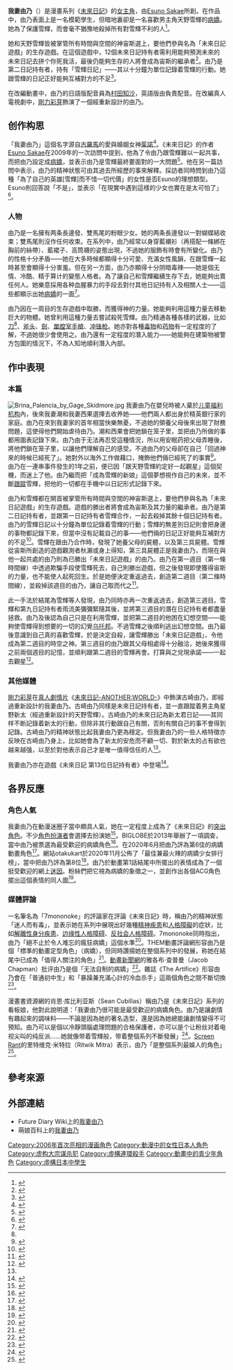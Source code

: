 {{noteTA
|G1=ME
|1=zh-cn:朱诺;zh-tw:茱諾
}}
{{Infobox character
| name         = 我妻由乃
| color        = #FF69B4
| series       = 《[[未來日記|未來日記]]》
| image        =  Yuno Gasai FT TV.jpg 
| caption      = 動畫中的由乃
| first        = 《未來日記》第1話〈未來日記〉（2006）
| creator      = [[Esuno_Sakae|Esuno Sakae]]
| portrayer    = [[剛力彩芽|剛力彩芽]]<ref name="AyameGorikiLiveActionFutureDiary">{{cite web |url=http://www.animenewsnetwork.com/interest/2012-02-29/ayame-goriki-stars-in-live-action-future-diary/mirai-nikki |title=Ayame Gōriki Stars in Live-Action ''Future Diary''/''Mirai Nikki'' |website=[[動畫新聞網|Anime News Network]] |last=Loo |first=Egan |date=2012-02-29 |access-date=2021-02-20 |archive-date=2021-05-15 |archive-url=https://web.archive.org/web/20210515171723/https://www.animenewsnetwork.com/interest/2012-02-29/ayame-goriki-stars-in-live-action-future-diary/mirai-nikki |dead-url=no }}</ref>
| voice        = 日語版：[[村田知沙|村田知沙]]<ref>{{cite web |url=https://www.animenewsnetwork.com/encyclopedia/people.php?id=79279 |title=Tomosa MURATA |website=Anime News Network |last= |first= |access-date=2021-02-19 |language=en |date= |archive-date=2021-04-29 |archive-url=https://web.archive.org/web/20210429144912/https://www.animenewsnetwork.com/encyclopedia/people.php?id=79279 |dead-url=no }}</ref><br />英語版：{{link-en|布里纳·帕伦西亚|Brina Palencia}}<ref name="future diary staff/cast">{{cite web | url = http://www.future-diary.tv/staffcast/ | script-title = ja:ＴＶアニメ「未来日記」オフィシャルサイト-スタッフ＆キャスト | work = future-diary.tv | access-date = 2014-07-21 | archive-date = 2018-09-29 | archive-url = https://web.archive.org/web/20180929070416/http://www.future-diary.tv/staffcast/ | dead-url = no }}</ref>
| alias        = 第二日記持有者<br />2nd
| relatives    = 我妻潮（領養父親）<br />我妻西果（領養母親）<br />天野雪輝（愛人）
}}
'''我妻由乃'''（{{jpn|j=我妻 由乃|kn=がさい ゆの|rm=Gasai Yuno}}）是漫畫系列《[[未來日記|未來日記]]》的[[主人公|女主角]]，由[[Esuno_Sakae|Esuno Sakae]]所創。在作品中，由乃表面上是一名模範學生，但暗地裏卻是一名喜歡男主角天野雪輝的[[病嬌|病嬌]]。她為了保護雪輝，而會毫不猶豫地殺掉所有對雪輝不利的人<ref>{{cite web |url=https://www.cbr.com/toxic-anime-relationships/ |title=10 Toxic Anime Relationships Fans Could Never Get Behind |website=Comic Book Resources |last=Thomas |first=Jessica |access-date=2021-02-18 |language=en |date=2020-06-09 |archive-date=2021-05-15 |archive-url=https://web.archive.org/web/20210515212640/https://www.cbr.com/toxic-anime-relationships/ |dead-url=no }}</ref>。

她和天野雪輝皆被掌管所有時間與空間的神宙斯選上，要他們參與名為「未來日記遊戲」的生存遊戲。在這個遊戲中，12個未來日記持有者需利用能夠預測未來的未來日記去拼个你死我活，最後仍能夠生存的人將會成為宙斯的繼承者<ref>{{cite web |url=https://www.cbr.com/anime-like-tokyo-ghoul/ |title=15 Anime to Watch If You Love Tokyo Ghoul |website=Comic Book Resources |last=Cubillas |first=Sean |access-date=2021-02-21 |language=en |date=2020-09-11 |archive-date=2021-05-15 |archive-url=https://web.archive.org/web/20210515212718/https://www.cbr.com/anime-like-tokyo-ghoul/ |dead-url=no }}</ref>。由乃是第二日記持有者，持有「雪輝日記」——其以十分鐘为單位記錄着雪輝的行動。她跟雪輝的日記正好能夠互補對方的不足<ref>{{cite web |url=https://www.cbr.com/future-diary-death-game-player-worst-best-ranked/ |title=Future Diary: Ranking All Of The Death Game's Players, From Worst To Best |website=Comic Book Resources |last=Jones |first=Isaiah |access-date=2021-02-18 |language=en |date=2020-05-08 |archive-date=2021-05-14 |archive-url=https://web.archive.org/web/20210514203506/https://www.cbr.com/future-diary-death-game-player-worst-best-ranked/ |dead-url=no }}</ref>。

在改編動畫中，由乃的日語版配音員為[[村田知沙|村田知沙]]，英語版由{{link-en|布里纳·帕伦西亚|Brina Palencia}}負責配音。在改編真人電視劇中，[[剛力彩芽|剛力彩芽]]飾演了一個經重新設計的由乃。

{{TOC limit|3}}

==创作构思==
「我妻由乃」這個名字源自[[古羅馬宗教|古羅馬]]的愛與婚姻女神[[茱諾_(羅馬神話)|茱諾]]<ref>{{citation
  | last = Esuno
  | first = Sakae
  | script-title=ja: 未来日記フラグメンツ 公式ガイドブック
  | publisher = 角川
  | date = 2011-09-26
  | pages = 24
  | isbn = 978-4-04-715793-4}}
</ref>。《未來日記》的作者[[Esuno_Sakae|Esuno Sakae]]在2009年的一次訪問中提到，他為了令由乃跟雪輝難以一起共事，而把由乃設定成[[病嬌|病嬌]]，並表示由乃是雪輝最終要面對的一大問題<ref>{{cite web |url=https://www.paoru.fr/2011/05/02/sakae-esuno-lauteur-de-mirai-nikki-en-interview/ |title=Sakae Esuno : l'auteur de Mirai Nikki en interview |website=Paoru.fr |author= |access-date=2021-02-19 |language=fr |date=2011-05-02 |archive-date=2021-05-15 |archive-url=https://web.archive.org/web/20210515234657/https://www.paoru.fr/2011/05/02/sakae-esuno-lauteur-de-mirai-nikki-en-interview/ |dead-url=no }}</ref>。他在另一篇訪問中表示，由乃的精神狀態可由其過去所經歷的事來解釋。採訪者同時問到由乃這種「為了自己的英雄[雪輝]而不惜一切代價」的女性是否Esuno的理想類型。Esuno則回答說「不是」，並表示「在現實中遇到這樣的少女也實在是太可怕了」<ref>{{cite web |url=https://nekoninaritai.skyrock.com/3241330509-Interview-exclusive-de-Sakae-Esuno-Mirai-Nikki.html |title=Interview exclusive de Sakae Esuno (Mirai Nikki) |website=Otaku power! |author= |access-date=2021-02-19 |language=fr |date= |archive-date=2021-05-14 |archive-url=https://web.archive.org/web/20210514203510/https://nekoninaritai.skyrock.com/3241330509-Interview-exclusive-de-Sakae-Esuno-Mirai-Nikki.html |dead-url=no }}</ref>。
===人物===
由乃是一名擁有两条長邊發、雙馬尾的粉眼少女。她的两条長邊發以一對蝴蝶結收束；雙馬尾則沒作任何收束。在系列中，由乃經常以身穿藍襯衫（再搭配一條綁在胸前的絲帶）、藍裙子、高筒襪的姿態出現，不過她的服飾有時會有所變化。由乃的性格十分矛盾——她在大多時候都顯得十分可愛、充滿女性風韻，在跟雪輝一起時甚至會顯得十分害羞。但在另一方面，由乃亦顯得十分阴暗毒辣——她是個无情、冷酷、精于算计的變態人格者。為了讓自己和雪輝繼續生存下去，她能夠出賣任何人。她樂意採用各种血腥暴力的手段去對付其他日記持有人及相關人士——這些都顯示出她[[病嬌|病嬌]]的一面<ref name="T10MIDTIA">{{cite web |url=https://www.cbr.com/anime-dere-character-type-best-represents-them/ |title=The 10 Most Iconic Dere Types In Anime (& Which Characters Best Represent Them) |website=Comic Book Resources |last=Cubillas |first=Sean |access-date=2021-02-18 |language=en |date=2020-05-17 |archive-date=2021-05-15 |archive-url=https://web.archive.org/web/20210515212821/https://www.cbr.com/anime-dere-character-type-best-represents-them/ |dead-url=no }}</ref>。

由乃因在一周目的生存遊戲中取勝，而獲得神的力量。她能夠利用這種力量去移動巨大的物體。她曾利用這種力量去嘗試殺死雪輝。由乃精通各種各樣的武器，比如[[刀|刀]]<ref name="T10MIDTIA" />、[[斧头|斧头]]、[[劍|劍]]、[[單膛室手槍|單膛室手槍]]、[[冲锋枪|冲锋枪]]。她亦對各種[[毒物|毒物]]和[[药物|药物]]有一定程度的了解，不過她很少會使用之。由乃還有一定程度的潛入能力——她能夠在建築物被警方包圍的情況下，不為人知地順利潛入內部。

==作中表現==
===本篇===
[[File:Brina_Palencia_by_Gage_Skidmore.jpg|thumb]]
我妻由乃在嬰兒時被人棄於[[孤兒院|儿童福利机构]]內，後來我妻潮和我妻西果選擇去收养她——他們兩人都出身於精英銀行家的家庭。由乃在來到我妻家的首年相當快樂無憂，不過她的領養父母後來出現了財務問題，這使得他們開始虐待由乃。潮和西果會把她鎖在笼子里，並把由乃所做的事都用圖表記錄下來。由乃由于无法再忍受這種情況，所以用安眠药把父母弄睡後，將他們鎖在笼子里，以讓他們理解自己的感受。不過由乃的父母卻在自己「回過神來的時候已經死了」。她對外以海外工作做藉口，掩飾他們倆已經死了的事實<ref>{{cite web |url=https://www.cbr.com/future-diary-yuno-yuki-perfect-toxic-relationship/ |title=Future Diary: 5 Reasons Why Yukiteru & Yuno Are Perfect Together (& Why They're Not) |website=Comic Book Resources |last=Albert |first=Brianna |access-date=2021-02-18 |language=en |date=2020-09-18 |archive-date=2021-05-15 |archive-url=https://web.archive.org/web/20210515171026/https://www.cbr.com/future-diary-yuno-yuki-perfect-toxic-relationship/ |dead-url=no }}</ref>。由乃在一連串事件發生的1年之前，便已因「跟天野雪輝約定好一起觀星」這個契機，而迷上了他。由乃繼而把「成為雪輝的新娘」這個夢想視作自己的未來，並不斷[[纏擾|跟蹤]]雪輝，把他的一切都在手機中以日記形式記錄下來。

由乃和雪輝都在開首被掌管所有時間與空間的神宙斯選上，要他們參與名為「未來日記遊戲」的生存遊戲。遊戲的勝出者將會成為宙斯及其力量的繼承者。由乃是第二日記持有者，並跟第一日記持有者雪輝合作，一起去殺掉其餘十個日記持有者。由乃的雪輝日記以十分鐘為單位記錄着雪輝的行動；雪輝的無差別日記則會把身邊的事物都記錄下來，但當中沒有記載自己的事——他們倆的日記正好能夠互補對方的不足<ref>{{cite web |url=https://nerdist.com/article/11-best-time-travel-anime-dan-cave/ |title=The 11 Best Time Travel Anime of All Time |website=Nerdist |last=Casey |first=Dan |access-date=2021-02-21 |language=en |date=2018-11-28 |archive-date=2021-05-15 |archive-url=https://web.archive.org/web/20210515212645/https://nerdist.com/article/11-best-time-travel-anime-dan-cave/ |dead-url=no }}</ref>。雪輝在跟由乃合作時，發現了她養父母的屍體，以及第三具屍體。雪輝從宙斯所創造的遊戲觀測者秋瀨或身上得知，第三具屍體正是我妻由乃，而現在與他一起共處的由乃則為已勝出「未來日記遊戲」的由乃。由乃在第一週目（第一條時間線）中透過欺騙手段使雪輝死去，自己則勝出遊戲，但之後發現即使獲得宙斯的力量，也不能使人起死回生。於是她便決定重返過去，創造第二週目（第二條時間線），並殺掉該週目的由乃，讓自己取而代之<ref>{{cite web |url=https://animerants.net/2019/04/03/yuno-gasai-character-analysis-part-1/ |title=YUNO GASAI CHARACTER ANALYSIS (PART 1) |website=Anime Rants |author=7mononoke |access-date=2021-02-21 |language=en |date=2019-04-03 |archive-date=2021-05-14 |archive-url=https://web.archive.org/web/20210514203506/https://animerants.net/2019/04/03/yuno-gasai-character-analysis-part-1/ |dead-url=no }}</ref>。

此一手法於結尾為雪輝等人發現，由乃同時亦再一次重返過去，創造第三週目。雪輝和第九日記持有者雨流美彌彌緊隨其後，並將第三週目的潛在日記持有者都盡量拯救。由乃及後認為自己只是在利用雪輝，並把第二週目的他困在幻想空間——能夠使雪輝得到想要的一切的幻覺[[乌托邦|乌托邦]]。不過雪輝之後順利逃出幻想空間。由乃最後意識到自己真的喜歡雪輝，於是決定自殺，讓雪輝勝出「未來日記遊戲」，令他成為第二週目的時空之神。第三週目的由乃跟其父母相處得十分融洽，她後來獲得之前兩個週目的記憶，並順利跟第二週目的雪輝再會。打算與之兌現承諾——一起去觀星<ref>{{cite web |url=https://www.cbr.com/future-diary-anime-problems-plot-holes/ |title=Future Diary: 10 Things That Still Don't Make Sense About The Anime |website=Comic Book Resources |last=Miller |first=Sage |access-date=2021-02-20 |language=en |date=2020-08-20 |archive-date=2021-05-15 |archive-url=https://web.archive.org/web/20210515171636/https://www.cbr.com/future-diary-anime-problems-plot-holes/ |dead-url=no }}</ref>。

===其他媒體===
[[剛力彩芽|剛力彩芽]]在[[真人作品|真人]][[劇情片|劇情片]]《[[未來日記-ANOTHER:WORLD-|未來日記-ANOTHER:WORLD-]]》中飾演古崎由乃，即經過重新設計的我妻由乃。古崎由乃同樣是未來日記持有者，並一直跟蹤着男主角星野新太（經過重新設計的天野雪輝）。古崎由乃的未來日記為新太君日記——其同样不断記錄着新太的行動，但除非其行動跟自己有關，否則有關自己的事不會得到記錄。古崎由乃的精神狀態比起我妻由乃更為穩定。但我妻由乃的一些人格特徵亦反映在古崎由乃身上，比如她會為了新太的安危而不顧一切、對於新太的占有欲也越来越强，以至於對他表示自己才是唯一值得信任的人<ref name="AyameGorikiLiveActionFutureDiary" />。

我妻由乃亦在遊戲《未來日記 第13位日記持有者》中登場<ref>{{cite web|url=http://www.neowing.co.jp/detailview.html?KEY=ULJM-5565|script-title=ja:未来日記 -13人目の日記所有者-|work=Neowing|access-date=2021-02-21|language=ja|archive-date=2020-06-27|archive-url=https://web.archive.org/web/20200627080021/https://www.neowing.co.jp/product/ULJM-5565|dead-url=no}}</ref>。

==各界反應==
{{multiple image
<!-- Layout -->
 | align             = right
 | direction         = <!-- horizontal (default), vertical -->
 | background color  = <!-- box background -->
 | total_width       = <!-- total width of all the displayed images in pixels (an integer, omit "px" suffix) -->
 | caption_align     = <!-- left (default), center, right -->

 | image1            = Cosplayer of Yuno Gasai, Future Diary at FF30 20170729a.jpg
 | width1            = 200
 | height1           = 200
 | alt1              =
 | link1             =
 | caption1          =

 | image2            = Cosplayer of Yuno Gasai at CWT53 20191215a.jpg
 | width2            = 200
 | height2           = 200
 | alt2              =
 | link2             =
 | caption2          =

 | footer_background =
 | footer_align      =
 | footer            = 兩位由乃的[[Cosplay|扮演者]]
}}

===角色人氣===
我妻由乃在動漫迷圈子當中頗具人氣，她在一定程度上成為了《未來日記》的[[突出角色|突出角色]]。不少[[Cosplay|角色扮演者]]會選擇去扮演她<ref>{{cite web |url=https://www.gojinshi.com/yuno-gasai-cosplay/ |title=25 Best Yuno Gasai Cosplay From Mirai Nikki (Future Diary) |website=Gojinshi |author=Gojinshi |access-date=2021-02-20 |language=en |date=2019-08-29 |archive-date=2021-05-14 |archive-url=https://web.archive.org/web/20210514203506/https://www.gojinshi.com/yuno-gasai-cosplay/ |dead-url=no }}</ref>。BIGLOBE於2013年舉辦了一項調查，當中由乃被票選為最受歡迎的病嬌角色<ref>{{cite web |url=https://www.crunchyroll.com/pt-br/anime-news/2013/06/18/japanese-poll-ranks-best-yandere-girls |title=Japanese Poll Ranks Best Yandere Girls |website=[[Crunchyroll|Crunchyroll]] |last=Rush |first=Amanda |access-date=2021-02-04 |language=en |date=2013-06-18 |archive-date=2020-01-27 |archive-url=https://web.archive.org/web/20200127214217/https://www.crunchyroll.com/pt-br/anime-news/2013/06/18/japanese-poll-ranks-best-yandere-girls |dead-url=no }}</ref>。{{link-en|漫畫書資源網|Comic Book Resources}}在2020年6月把由乃評為第6佳的病嬌動畫角色<ref>{{cite web |url=https://www.cbr.com/best-yandere-characters-in-anime-ranked/ |title=15 Best Yandere Characters in Anime, Ranked |website=Comic Book Resources |last=Jones |first=Isaiah |access-date=2021-02-19 |language=en |date=2020-06-17 |archive-date=2021-05-15 |archive-url=https://web.archive.org/web/20210515171633/https://www.cbr.com/best-yandere-characters-in-anime-ranked/ |dead-url=no }}</ref>。網站otakukart於2020年11月公佈了「最佳兼最火辣的病嬌少女排行榜」，當中把由乃評為第8位<ref>{{cite web |url=https://otakukart.com/031906/best-yandere-girls/ |title=Best & Hottest Yandere Girls In Anime – Top List |website=OtakuKart |last=Bhardwaj |first=Himanshu |access-date=2021-02-19 |language=en |date=2020-11-07 |archive-date=2021-05-15 |archive-url=https://web.archive.org/web/20210515171614/https://otakukart.com/031906/best-yandere-girls/ |dead-url=no }}</ref>。由乃於動畫第1話結尾中所擺出的表情成為了一個挺受歡迎的網上[[迷因|迷因]]。粉絲們把它視為病嬌的象徵之一，並創作出各個ACG角色擺出這個表情的同人圖<ref>{{cite web |url=https://www.tvovermind.com/mirai-nikki/ |title=10 Things You Didn't Know About Mirai Nikki |website=TV Overmind |last=Wallace |first=Rick |access-date=2021-02-19 |language=en |date= |archive-date=2021-05-15 |archive-url=https://web.archive.org/web/20210515211350/https://www.tvovermind.com/mirai-nikki/ |dead-url=no }}</ref>。

===媒體評論===
一名筆名為「7mononoke」的評論家在評論《未來日記》時，稱由乃的精神狀態「迷人而有毒」，並表示她在系列中展現出好幾種[[精神疾患|精神疾患]]和[[人格障礙|人格障礙]]的症狀，比如[[解離性身分疾患|解離性身分疾患]]、[[边缘性人格障碍|边缘性人格障碍]]、[[反社会人格障碍|反社会人格障碍]]。7mononoke同時指出，由乃「絕不止於令人难忘的瘋狂病嬌」這個水準<ref>{{cite web |url=https://animerants.net/2019/03/29/future-diary-mirai-nikki-review/ |title=FUTURE DIARY / MIRAI NIKKI REVIEW |website=Anime Rants |author=7mononoke |access-date=2021-02-18 |language=en |date=2019-03-29 |archive-date=2021-08-23 |archive-url=https://web.archive.org/web/20210823175110/https://animerants.net/2019/03/29/future-diary-mirai-nikki-review/ |dead-url=no }}</ref>。THEM動畫評論網形容由乃是個「標準的動畫定型角色」（病嬌），但同時讚揚她在整個系列中的發展，称她在結尾中已成為「值得人關注的角色」<ref>{{cite web |url=http://www.themanime.org/viewreview.php?id=1468 |title=The Future Diary - Review |website=THEM Anime Reviews |last=Foote |first=Aiden |access-date=2021-02-19 |language=en |date= |archive-date=2021-05-14 |archive-url=https://web.archive.org/web/20210514203504/http://www.themanime.org/viewreview.php?id=1468 |dead-url=no }}</ref>。[[動畫新聞網|動畫新聞網]]的雅各布·查普曼（Jacob Chapman）批评由乃是個「无法自制的病嬌」<ref>{{cite web |url=https://www.animenewsnetwork.com/review/the-future-diary/dvd-complete-series |title=The Future Diary Complete Series DVD - Review |website=Anime News Network |last=Chapman |first=Jacob |access-date=2021-02-19 |language=en |date=2013-10-08 |archive-date=2021-05-14 |archive-url=https://web.archive.org/web/20210514203510/https://www.animenewsnetwork.com/review/the-future-diary/dvd-complete-series |dead-url=no }}</ref>。雜誌《The Artifice》形容由乃會在「普通初中生」和「暴躁兼充滿心計的冷血杀手」這兩個角色之間不斷切換<ref>{{cite web |url=https://the-artifice.com/mirai-nikki-2011-review/ |title=Mirai Nikki (2011) Review: A Twisted Bloodbath of a Love Story |website=The Artifice |author=CriticalOtaku |access-date=2021-02-19 |language=en |date=2014-07-27 |archive-date=2021-03-06 |archive-url=https://web.archive.org/web/20210306104659/https://the-artifice.com/mirai-nikki-2011-review/ |dead-url=no }}</ref>。

漫畫書資源網的肖恩·库比利亚斯（Sean Cubillas）稱由乃是《未來日記》系列的看板娘，他對此說明道：「我妻由乃很可能是最受歡迎的病嬌角色。由乃是讓劇情有趣起來的調味料——不論是因為她的著名造型，還是因為她總能讓劇情變得不可預知。由乃可以是個以冷靜頭腦處理問題的合格保護者，亦可以是个让粉丝对着电视尖叫的纯反派……她就像带着雪輝般，带着整個系列不斷發展」<ref>{{cite web |url=https://www.cbr.com/future-diary-fans-love-it-vs-hate-it/ |title=Future Diary: 5 Reasons Why Anime Fans Love It (& 5 Why They Hate It) |website=Comic Book Resources |last=Cubillas |first=Sean |access-date=2021-02-18 |language=en |date=2020-11-04 |archive-date=2021-05-15 |archive-url=https://web.archive.org/web/20210515171029/https://www.cbr.com/future-diary-fans-love-it-vs-hate-it/ |dead-url=no }}</ref>。[[Screen_Rant|Screen Rant]]的里特维克·米特拉（Ritwik Mitra）表示，由乃「是整個系列最娛人的角色」<ref>{{cite web |url=https://screenrant.com/future-diary-characters-ranked-worst-best-character-arc/ |title=Future Diary: The Main Characters, Ranked From Worst To Best By Character Arc |website=[[Screen_Rant|Screen Rant]] |last=Mitra |first=Ritwik |access-date=2021-02-19 |language=en |date=2021-01-16 |archive-date=2021-05-14 |archive-url=https://web.archive.org/web/20210514203505/https://screenrant.com/future-diary-characters-ranked-worst-best-character-arc/ |dead-url=no }}</ref>。

==參考來源==
{{reflist|30em}}

==外部連結==
*Future Diary Wiki上的[https://futurediary.fandom.com/wiki/Yuno_Gasai 我妻由乃] {{Wayback|url=https://futurediary.fandom.com/wiki/Yuno_Gasai |date=20210712075119 }}
*萌娘百科上的[https://zh.moegirl.org.cn/我妻由乃 我妻由乃] {{Wayback|url=https://zh.moegirl.org.cn/%E6%88%91%E5%A6%BB%E7%94%B1%E4%B9%83 |date=20210224181031 }}

{{DEFAULTSORT:Gasai Yuno}}
[[Category:2006年首次亮相的漫画角色|Category:2006年首次亮相的漫画角色]]
[[Category:動漫中的女性日本人角色|Category:動漫中的女性日本人角色]]
[[Category:虚构大宗谋杀犯|Category:虚构大宗谋杀犯]]
[[Category:虛構連環殺手|Category:虛構連環殺手]]
[[Category:動畫中的青少年角色|Category:動畫中的青少年角色]]
[[Category:虛構日本中學生|Category:虛構日本中學生]]